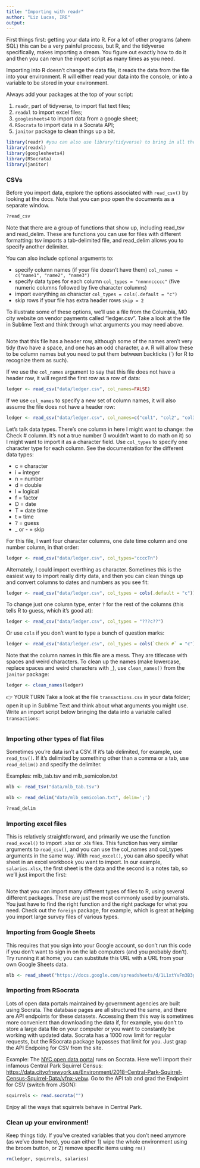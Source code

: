 ```yaml
---
title: "Importing with readr"
author: "Liz Lucas, IRE"
output: 
---
```


First things first: getting your data into R. For a lot of other programs (ahem SQL) this can be a very painful process, but R, and the tidyverse specifically, makes importing a dream. You figure out exactly how to do it and then you can rerun the import script as many times as you need.

Importing into R doesn't change the data file, it reads the data from the file into your environment. R will either read your data into the console, or into a variable to be stored in your environment.

Always add your packages at the top of your script:

1.  `readr`, part of tidyverse, to import flat text files;
2.  `readxl` to import excel files;
3.  `googlesheets4` to import data from a google sheet;
4.  `RSocrata` to import data in a Socrata API;
5.  `janitor` package to clean things up a bit.

```r
library(readr) #you can also use library(tidyverse) to bring in all the packages
library(readxl)
library(googlesheets4)
library(RSocrata)
library(janitor)
```

### CSVs

Before you import data, explore the options associated with `read_csv()` by looking at the docs. Note that you can pop open the documents as a separate window.

```r
?read_csv
```

Note that there are a group of functions that show up, including read_tsv and read_delim. These are functions you can use for files with different formatting: tsv imports a tab-delimited file, and read_delim allows you to specify another delimiter.

You can also include optional arguments to:

-   specify column names (if your file doesn't have them) `col_names = c("name1", "name2", "name3")`
-   specify data types for each column `col_types = "nnnnnccccc"` (five numeric columns followed by five character columns)
-   import everything as character `col_types = cols(.default = "c")`
-   skip rows if your file has extra header rows `skip = 2`

To illustrate some of these options, we'll use a file from the Columbia, MO city website on vendor payments called "ledger.csv". Take a look at the file in Sublime Text and think through what arguments you may need above. 

```r

```

Note that this file has a header row, although some of the names aren't very tidy (two have a space, and one has an odd character, a `#`. R will allow these to be column names but you need to put them between backticks (\`) for R to recognize them as such).

If we use the `col_names` argument to say that this file does not have a header row, it will regard the first row as a row of data:

```r
ledger <- read_csv("data/ledger.csv", col_names=FALSE)
```

If we use `col_names` to specify a new set of column names, it will also assume the file does not have a header row:

```r
ledger <- read_csv("data/ledger.csv", col_names=c("col1", "col2", "col3", "col4", "col5", "col6"))
```

Let's talk data types. There's one column in here I might want to change: the Check \# column. It's not a true number (I wouldn't want to do math on it) so I might want to import it as a character field. Use `col_types` to specify one character type for each column. See the documentation for the different data types:

-   c = character
-   i = integer
-   n = number
-   d = double
-   l = logical
-   f = factor
-   D = date
-   T = date time
-   t = time
-   ? = guess
-   \_ or - = skip

For this file, I want four character columns, one date time column and one number column, in that order:

```r
ledger <- read_csv("data/ledger.csv", col_types="ccccTn")
```

Alternately, I could import everthing as character. Sometimes this is the easiest way to import really dirty data, and then you can clean things up and convert columns to dates and numbers as you see fit:

```r
ledger <- read_csv("data/ledger.csv", col_types = cols(.default = "c"))
```

To change just one column type, enter `?` for the rest of the columns (this tells R to guess, which it's good at):

```r
ledger <- read_csv("data/ledger.csv", col_types = "???c??")
```

Or use `cols` if you don't want to type a bunch of question marks:

```r
ledger <- read_csv("data/ledger.csv", col_types = cols(`Check #` = "c"))
```

Note that the column names in this file are a mess. They are titlecase with spaces and weird characters. To clean up the names (make lowercase, replace spaces and weird characters with _), use `clean_names()` from the `janitor` package:

```r
ledger <- clean_names(ledger)
```

👉 YOUR TURN
Take a look at the file `transactions.csv` in your data folder; open it up in Sublime Text and think about what arguments you might use. Write an import script below bringing the data into a variable called `transactions`:  
```r

```


### Importing other types of flat files

Sometimes you're data isn't a CSV. If it's tab delimited, for example, use `read_tsv()`. If it's delimited by something other than a comma or a tab, use `read_delim()` and specify the delimiter. 

Examples: mlb_tab.tsv and mlb_semicolon.txt
```r
mlb <- read_tsv("data/mlb_tab.tsv")

mlb <- read_delim("data/mlb_semicolon.txt", delim=';')

?read_delim
```


### Importing excel files

This is relatively straightforward, and primarily we use the function `read_excel()` to import .xlsx or .xls files. This function has very similar arguments to `read_csv()`, and you can use the col_names and col_types arguments in the same way. With `read_excel()`, you can also specify what sheet in an excel workbook you want to import. In our example, `salaries.xlsx`, the first sheet is the data and the second is a notes tab, so we'll just import the first:

```r

```

Note that you can import many different types of files to R, using several different packages. These are just the most commonly used by journalists. You just have to find the right function and the right package for what you need. Check out the `foreign` package, for example, which is great at helping you import large survey files of various types.

### Importing from Google Sheets

This requires that you sign into your Google account, so don't run this code if you don't want to sign in on the lab computers (and you probably don't). Try running it at home; you can substitute this URL with a URL from your own Google Sheets data. 

```r
mlb <- read_sheet("https://docs.google.com/spreadsheets/d/1L1xtYvFm3B3gfAM1QjpkHd7NSsMAxoJgpYPgH-I6tL8/edit#gid=1558932597")
```

### Importing from RSocrata

Lots of open data portals maintained by government agencies are built using Socrata. The database pages are all structured the same, and there are API endpoints for these datasets. Accessing them this way is sometimes more convenient than downloading the data if, for example, you don't to store a large data file on your computer or you want to constantly be working with updated data. Socrata has a 1000 row limit for regular requests, but the RSocrata package bypasses that limit for you. Just grap the API Endpoing for CSV from the site.

Example: The [NYC open data portal](https://opendata.cityofnewyork.us/) runs on Socrata. Here we'll import their infamous Central Park Squirrel Census: [https://data.cityofnewyork.us/Environment/2018-Central-Park-Squirrel-Census-Squirrel-Data/vfnx-vebw](https://data.cityofnewyork.us/Environment/2018-Central-Park-Squirrel-Census-Squirrel-Data/vfnx-vebw). Go to the API tab and grad the Endpoint for CSV (switch from JSON): 
```r
squirrels <- read.socrata("")
```

Enjoy all the ways that squirrels behave in Central Park.

### Clean up your environment!

Keep things tidy. If you've created variables that you don't need anymore (as we've done here), you can either 1) wipe the whole environment using the broom button, or 2) remove specific items using `rm()`

```r
rm(ledger, squirrels, salaries)
```

